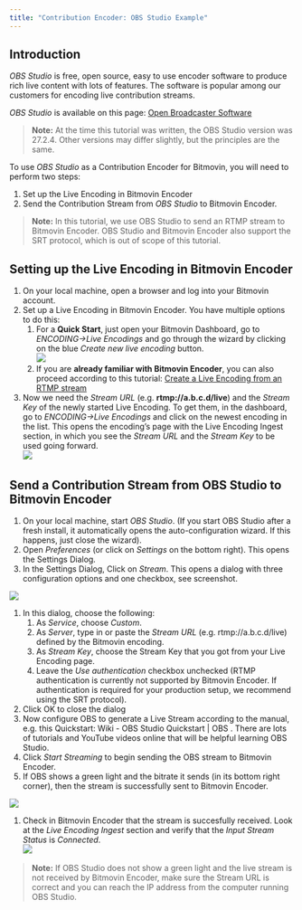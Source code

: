 ```yaml
---
title: "Contribution Encoder: OBS Studio Example"
---
```


## Introduction

_OBS Studio_ is free, open source, easy to use encoder software to produce rich live content with lots of features. The software is popular among our customers for encoding live contribution streams.

_OBS Studio_ is available on this page: [Open Broadcaster Software](https://obsproject.com/de)

> **Note:** At the time this tutorial was written, the OBS Studio version was 27.2.4\. Other versions may differ slightly, but the principles are the same.

To use _OBS Studio_ as a Contribution Encoder for Bitmovin, you will need to perform two steps:

1. Set up the Live Encoding in Bitmovin Encoder
2. Send the Contribution Stream from _OBS Studio_ to Bitmovin Encoder.

> **Note:** In this tutorial, we use OBS Studio to send an RTMP stream to Bitmovin Encoder. OBS Studio and Bitmovin Encoder also support the SRT protocol, which is out of scope of this tutorial.

## Setting up the Live Encoding in Bitmovin Encoder

1. On your local machine, open a browser and log into your Bitmovin account.
2. Set up a Live Encoding in Bitmovin Encoder. You have multiple options to do this:  
   1. For a **Quick Start**, just open your Bitmovin Dashboard, go to _ENCODING->Live Encodings_ and go through the wizard by clicking on the blue _Create new live encoding_ button.  
   ![](/images/encoding/docs/5fc996f-image.png)  
   2. If you are **already familiar with Bitmovin Encoder**, you can also proceed according to this tutorial: [Create a Live Encoding from an RTMP stream](/encoding/docs/create-a-live-encoding-from-an-rtmp-stream)
3. Now we need the _Stream URL_ (e.g. **rtmp://a.b.c.d/live**) and the _Stream Key_ of the newly started Live Encoding. To get them, in the dashboard, go to _ENCODING->Live Encodings_ and click on the newest encoding in the list. This opens the encoding’s page with the Live Encoding Ingest section, in which you see the _Stream URL_ and the _Stream Key_ to be used going forward.  
![](/images/encoding/docs/4953be0-image.png)

## Send a Contribution Stream from OBS Studio to Bitmovin Encoder

1. On your local machine, start _OBS Studio_. (If you start OBS Studio after a fresh install, it automatically opens the auto-configuration wizard. If this happens, just close the wizard).
2. Open _Preferences_ (or click on _Settings_ on the bottom right). This opens the Settings Dialog.
3. In the Settings Dialog, Click on _Stream_. This opens a dialog with three configuration options and one checkbox, see screenshot.

![](/images/encoding/docs/82c3ae0-image.png)

1. In this dialog, choose the following:  
   1. As _Service_, choose _Custom_.  
   2. As _Server_, type in or paste the _Stream URL_ (e.g. rtmp://a.b.c.d/live) defined by the Bitmovin encoding.  
   3. As _Stream Key_, choose the Stream Key that you got from your Live Encoding page.  
   4. Leave the _Use authentication_ checkbox unchecked (RTMP authentication is currently not supported by Bitmovin Encoder. If authentication is required for your production setup, we recommend using the SRT protocol).
2. Click OK to close the dialog
3. Now configure OBS to generate a Live Stream according to the manual, e.g. this Quickstart: Wiki - OBS Studio Quickstart | OBS . There are lots of tutorials and YouTube videos online that will be helpful learning OBS Studio.
4. Click _Start Streaming_ to begin sending the OBS stream to Bitmovin Encoder.
5. If OBS shows a green light and the bitrate it sends (in its bottom right corner), then the stream is successfully sent to Bitmovin Encoder.

![](/images/encoding/docs/5b37152-image.png)

1. Check in Bitmovin Encoder that the stream is succesfully received. Look at the _Live Encoding Ingest_ section and verify that the _Input Stream Status_ is _Connected_.  
![](/images/encoding/docs/6991759-image.png)

> **Note:** If OBS Studio does not show a green light and the live stream is not received by Bitmovin Encoder, make sure the Stream URL is correct and you can reach the IP address from the computer running OBS Studio.